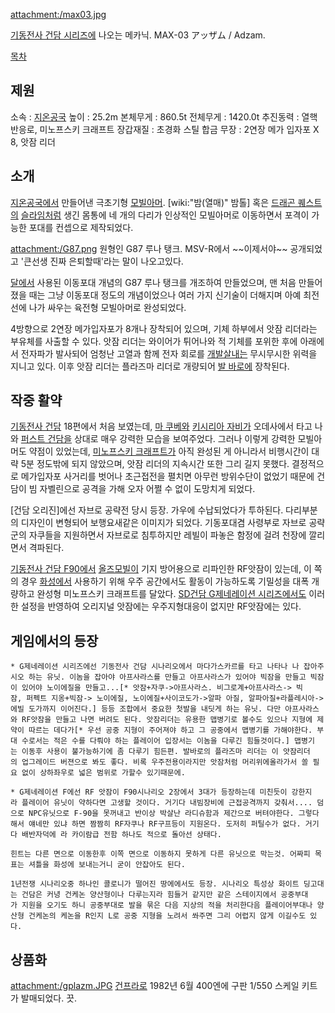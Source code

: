 attachment:/max03.jpg

[[기동전사 건담 시리즈]]에 나오는 메카닉. MAX-03 アッザム / Adzam.

[[목차]]

== 제원 ==
소속 : [[지온공국]]
높이 : 25.2m
본체무게 : 860.5t
전체무게 : 1420.0t   
추진동력 : 열핵반응로, 미노프스키 크래프트 
장갑재질 : 초경화 스틸 합금
무장 : 2연장 메가 입자포 X 8, 앗잠 리더

== 소개 ==
[[지온]]공국에서 만들어낸 극초기형 [[모빌아머]]. [wiki:"밤(열매)" 밤톨] 혹은 [[드래곤 퀘스트]]의 [[슬라임]]처럼 생긴 몸통에 네 개의 다리가 인상적인 모빌아머로 이동하면서 포격이 가능한 포대를 컨셉으로 제작되었다.

attachment:/G87.png
원형인 G87 루나 탱크. MSV-R에서 ~~이제서야~~ 공개되었고 '큰선생 진짜 은퇴할때'라는 말이 나오고있다.

[[달]]에서 사용된 이동포대 개념의 G87 루나 탱크를 개조하여 만들었으며, 맨 처음 만들어졌을 때는 그냥 이동포대 정도의 개념이었으나 여러 가지 신기술이 더해지며 아예 최전선에 나가 싸우는 육전형 모빌아머로 완성되었다.

4방향으로 2연장 메가입자포가 8개나 장착되어 있으며, 기체 하부에서 앗잠 리더라는 부유체를 사출할 수 있다. 앗잠 리더는 와이어가 튀어나와 적 기체를 포위한 후에 아래에서 전자파가 발사되어 엄청난 고열과 함께 전자 회로를 [[개발살]]내는 무시무시한 위력을 지니고 있다. 이후 앗잠 리더는 플라즈마 리더로 개량되어 [[발 바로]]에 장착된다.

== 작중 활약 ==
[[기동전사 건담]] 18편에서 처음 보였는데, [[마 쿠베]]와 [[키시리아 자비]]가 오데사에서 타고 나와 [[퍼스트 건담]]을 상대로 매우 강력한 모습을 보여주었다. 그러나 이렇게 강력한 모빌아머도 약점이 있었는데, [[미노프스키 크래프트]]가 아직 완성된 게 아니라서 비행시간이 대략 5분 정도밖에 되지 않았으며, 앗잠 리더의 지속시간 또한 그리 길지 못했다. 결정적으로 메가입자포 사거리를 벗어나 초근접전을 펼치면 아무런 방위수단이 없었기 때문에 건담이 빔 자벨린으로 공격을 가해 오자 어쩔 수 없이 도망치게 되었다.

[건담 오리진]에선 자브로 공략전 당시 등장. 가우에 수납되었다가 투하된다. 다리부분의 디자인이 변형되어 보행요새같은 이미지가 되었다. 기동포대겸 사령부로 자브로 공략군의 자쿠들을 지원하면서 자브로로 침투하지만 레빌이 파놓은 함정에 걸려 천장에 깔리면서 격파된다. 

[[기동전사 건담 F90]]에서 [[올즈모빌]]이 기지 방어용으로 리파인한 RF앗잠이 있는데, 이 쪽의 경우 [[화성]]에서 사용하기 위해 우주 공간에서도 활동이 가능하도록 기밀성을 대폭 개량하고 완성형 미노프스키 크래프트를 달았다. [[SD건담 G제네레이션 시리즈]]에서도 이러한 설정을 반영하여 오리지널 앗잠에는 우주지형대응이 없지만 RF앗잠에는 있다.

== 게임에서의 등장 ==
 * G제네레이션 시리즈에선 기동전사 건담 시나리오에서 마다가스카르를 타고 나타나 나 잡아주시오 하는 유닛. 이놈을 잡아야 아프사라스를 만들고 아프사라스가 있어야 빅잠을 만들고 빅잠이 있어야 노이에질을 만들고...[* 앗잠+자쿠->아프사라스. 비그로계+아프사라스-> 빅잠, 퍼펙트 지옹+빅잠-> 노이에질, 노이에질+사이코도가->알파 아질, 알파아질+라플레시아->에빌 도가까지 이어진다.] 등등 조합에서 중요한 첫발을 내딧게 하는 유닛. 다만 아프사라스와 RF앗잠을 만들고 나면 버려도 된다. 앗잠리더는 유용한 맵병기로 볼수도 있으나 지형에 제약이 따르는 데다가[* 우선 공중 지형이 주어져야 하고 그 공중에서 맵병기를 가해야한다. 부대 수로서는 적은 수를 다뤄야 하는 플레이어 입장서는 이놈을 다루긴 힘들것이다.] 맵병기는 이동후 사용이 불가능하기에 좀 다루기 힘든편. 발바로의 플라즈마 리더는 이 앗잠리더의 업그레이드 버젼으로 봐도 좋다. 비록 우주전용이라지만 앗잠처럼 머리위에올라가서 쏠 필요 없이 상하좌우로 넓은 범위로 가할수 있기때문에.

 * G제네레이션 F에선 RF 앗잠이 F90시나리오 2장에서 3대가 등장하는데 미친듯이 강한지라 플레이어 유닛이 약하다면 고생할 것이다. 거기다 내빔장비에 근접공격까지 갖춰서.... 덤으로 NPC유닛으로 F-90을 못꺼내고 반이상 박살난 라디슈함과 제간으로 버텨야한다. 그렇다해서 얘네만 있냐 하면 짬짬히 RF자쿠나 RF구프등이 지원온다. 도저히 퍼틸수가 없다. 거기다 배반자덕에 라 카이람급 전함 하나도 적으로 돌아선 상태다.

 힌트는 다른 면으로 이동한후 이쪽 면으로 이동하지 못하게 다른 유닛으로 막는것. 어짜피 목표는 셔틀을 화성에 보내는거니 굳이 안잡아도 된다. 

 1년전쟁 시나리오중 하나인 콜로니가 떨어진 땅에에서도 등장. 시나리오 특성상 화이트 딩고대는 건담은 커녕 건케논 양산형이나 다루는지라 힘들거 같지만 같은 스테이지에서 공중부대가 지원을 오기도 하니 공중부대로 발을 묶은 다음 지상의 적을 처리한다음 플레이어부대나 양산형 건케논의 케논을 R인지 L로 공중 지형을 노려서 쏴주면 그리 어렵지 않게 이길수도 있다.

== 상품화 ==
attachment:/gplazm.JPG
[[건프라]]로 1982년 6월 400엔에 구판 1/550 스케일 키트가 발매되었다. 끗.
